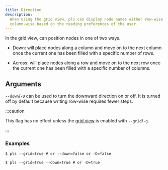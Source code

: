 ```yaml
---
title: Direction
description:
  When using the grid view, pls can display node names either row-wise or
  column-wise based on the reading preferences of the user.
---
```



In the grid view, <Pls /> can position nodes in one of two ways.

- Down: <Pls /> will place nodes along a column and move on to the next column
  once the current one has been filled with a specific number of rows.

- Across: <Pls /> will place nodes along a row and move on to the next row once
  the current one has been filled with a specific number of columns.

## Arguments

`--down`/`-D` can be used to turn the downward direction on or off. It is turned
off by default because writing row-wise requires fewer steps.

:::caution

This flag has no effect unless the [grid view](/features/grid_view) is enabled
with `--grid`/`-g`.

:::

### Examples

```console
$ pls --grid=true # or --down=false or -D=false
```

<DirectionOff />

```console
$ pls --grid=true --down=true # or -D=true
```

<DirectionOn />
